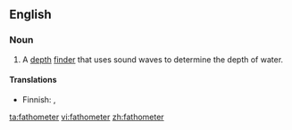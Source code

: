 ==English==

===Noun===
{{en-noun}}

# {{nautical}} A [[depth]] [[finder]] that uses sound waves to determine the depth of water.

====Translations====
{{trans-top|depth finder}}
* Finnish: {{t-|fi|kaikuluotain}}, {{t+|fi|kaiku}}
{{trans-mid}}
{{trans-bottom}}

[[ta:fathometer]]
[[vi:fathometer]]
[[zh:fathometer]]